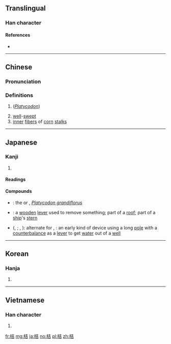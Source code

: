 ==Translingual==

===Han character===
{{Han char|rn=75|rad=木|as=06|sn=10|four=44961|canj=DGR|ids=⿰木吉}}

====References====
* {{Han ref|kx=0526.080|dkj=14777|dj=0915.030|hdz=21194.030|uh=6854|ud=26708|bh=AEDC|bd=44764}}


----

==Chinese==
{{zh-forms}}

===Pronunciation===
{{zh-pron
|m=jú,jié
|c=aat1,gat1
|mc=y
|oc=y
|ma=
|cat=n,pn,a
}}

===Definitions===
# {{vern|Chinese bellflower}} (''[[Platycodon]]'')
# [[well]]-[[swept]]
# [[inner]] [[fiber]]s of [[corn]] [[stalk]]s

----

==Japanese==

===Kanji===
{{ja-kanji|grade=n|rs=木06}}

# {{qualifier|used in plant names}}

====Readings====
{{ja-readings
|goon=[[けつ]] (ketsu)
|kanon=[[きつ]] (kitsu)
|kun=[[き]] (ki), [[はねつるべ]] (hanetsurube) {{qualifier|rare}}
}}

====Compounds====
* {{ja-l|桔梗|ききょう|kikyō}}: the {{vern|platycodon}} or {{vern|Chinese bellflower}}, ''[[Platycodon grandiflorus]]''
* {{ja-l|桔木|はねぎ|hanegi}}: a [[wooden]] [[lever]] used to remove something; part of a [[roof]]; part of a [[ship]]'s [[stern]]
* {{ja-l|桔槹}} ({{ja-l|きっこう}}, {{ja-l|||kikkō}}; {{ja-l|けっこう}}, {{ja-l|||kekkō}}): alternate for {{ja-l|撥ね釣瓶}}, {{ja-l|撥釣瓶|はねつるべ|hanetsurube}}: an early kind of device using a long [[pole]] with a [[counterbalance]] as a [[lever]] to get [[water]] out of a [[well]]

----

==Korean==

===Hanja===
{{ko-hanja|hangeul=길|eumhun=|rv=gil|mr=kil|y=kil}}

# {{defn|lang=ko|sort=木06}}

----

==Vietnamese==

===Han character===
{{vi-hantu|[[cát]], [[quất]], [[kết]]|rs=木06}}

# {{defn|lang=vi|sort=木06}}

[[fr:桔]]
[[mg:桔]]
[[ja:桔]]
[[no:桔]]
[[pl:桔]]
[[zh:桔]]